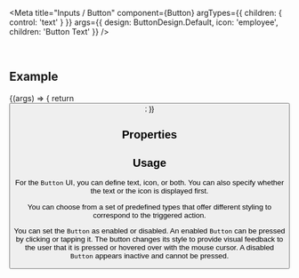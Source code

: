 
<Meta
  title="Inputs / Button"
  component={Button}
  argTypes={{
    children: { control: 'text' }
  }}
  args={{
    design: ButtonDesign.Default,
    icon: 'employee',
    children: 'Button Text'
  }}
/>

<DocsHeader />

<br />

## Example

<Canvas>
  <Story name="Default">
    {(args) => {
      return <Button {...args} />;
    }}
  </Story>
</Canvas>

## Properties

<ArgsTable story="." />

## Usage

For the `Button` UI, you can define text, icon, or both. You can also specify whether the text or the icon is displayed first.

You can choose from a set of predefined types that offer different styling to correspond to the triggered action.

You can set the `Button` as enabled or disabled. An enabled `Button` can be pressed by clicking or tapping it. The button changes its style to provide visual feedback to the user that it is pressed or hovered over with the mouse cursor. A disabled `Button` appears inactive and cannot be pressed.

<Footer />
